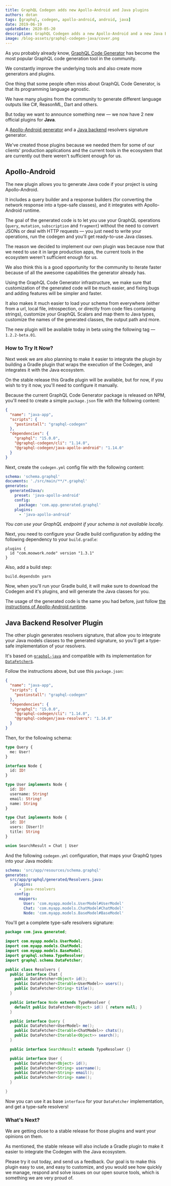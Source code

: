 ```yaml
---
title: GraphQL Codegen adds new Apollo-Android and Java plugins
authors: dotan
tags: [graphql, codegen, apollo-android, android, java]
date: 2019-06-19
updateDate: 2020-05-20
description: GraphQL Codegen adds a new Apollo-Android and a new Java Backend plugins!
image: /blog-assets/graphql-codegen-java/cover.png
---
```


As you probably already know, [GraphQL Code Generator](https://graphql-code-generator.com) has
become the most popular GraphQL code generation tool in the community.

We constantly improve the underlying tools and also create more generators and plugins.

One thing that some people often miss about GraphQL Code Generator, is that its programming language
agnostic.

We have many plugins from the community to generate different language outputs like C#, ReasonML,
Dart and others.

But today we want to announce something new — we now have 2 new official plugins for **Java**.

A [Apollo-Android generator](https://github.com/dotansimha/graphql-code-generator/pull/1924) and a
[Java backend](https://graphql-code-generator.com/docs/plugins/java-resolvers) resolvers signature
generator.

We've created those plugins because we needed them for some of our clients' production applications
and the current tools in the ecosystem that are currently out there weren't sufficient enough for
us.

## Apollo-Android

The new plugin allows you to generate Java code if your project is using Apollo-Android.

It includes a query builder and a response builders (for converting the network response into a
type-safe classes), and it integrates with Apollo-Android runtime.

The goal of the generated code is to let you use your GraphQL operations (`query`, `mutation`,
`subscription` and `fragment`) without the need to convert JSONs or deal with HTTP requests — you
just need to write your operations, run the codegen and you'll get ready-to-use Java classes.

The reason we decided to implement our own plugin was because now that we need to use it in large
production apps, the current tools in the ecosystem weren't sufficient enough for us.

We also think this is a good opportunity for the community to iterate faster because of all the
awesome capabilities the generator already has.

Using the GraphQL Code Generator infrastructure, we make sure that customization of the generated
code will be much easier, and fixing bugs and adding features will be simpler and faster.

It also makes it much easier to load your schema from everywhere (either from a url, local file,
introspection, or directly from code files containing strings), customize your GraphQL Scalars and
map them to Java types, customize the names of the generated classes, the output path and more.

The new plugin will be available today in beta using the following tag — `1.2.2-beta.01`.

### How to Try It Now?

Next week we are also planning to make it easier to integrate the plugin by building a Gradle plugin
that wraps the execution of the Codegen, and integrates it with the Java ecosystem.

On the stable release this Gradle plugin will be available, but for now, if you wish to try it now,
you'll need to configure it manually.

Because the current GraphQL Code Generator package is released on NPM, you'll need to create a
simple `package.json` file with the following content:

```json
{
  "name": "java-app",
  "scripts": {
    "postinstall": "graphql-codegen"
  },
  "dependencies": {
    "graphql": "15.0.0",
    "@graphql-codegen/cli": "1.14.0",
    "@graphql-codegen/java-apollo-android": "1.14.0"
  }
}
```

Next, create the `codegen.yml` config file with the following content:

```yaml
schema: 'schema.graphql'
documents: './src/main/**/*.graphql'
generates:
  generatedJava/:
    preset: 'java-apollo-android'
    config:
      package: 'com.app.generated.graphql'
    plugins:
      - 'java-apollo-android'
```

_You can use your GraphQL endpoint if your schema is not available locally._

Next, you need to configure your Gradle build configuration by adding the following dependency to
your `build.gradle`:

```
plugins {
  id "com.moowork.node" version "1.3.1"
}
```

Also, add a build step:

```
build.dependsOn yarn
```

Now, when you'll run your Gradle build, it will make sure to download the Codegen and it's plugins,
and will generate the Java classes for you.

The usage of the generated code is the same you had before, just follow
[the instructions of Apollo-Android runtime](https://github.com/apollographql/apollo-android#consuming-code).

## Java Backend Resolver Plugin

The other plugin generates resolvers signature, that allow you to integrate your Java models classes
to the generated signature, so you'll get a type-safe implementation of your resolvers.

It's based on [`graphql-java`](https://graphql-java.com) and compatible with its implementation for
[`DataFetcher`s](https://graphql-java.com/documentation/v13/data-fetching).

Follow the instructions above, but use this `package.json`:

```json
{
  "name": "java-app",
  "scripts": {
    "postinstall": "graphql-codegen"
  },
  "dependencies": {
    "graphql": "15.0.0",
    "@graphql-codegen/cli": "1.14.0",
    "@graphql-codegen/java-resolvers": "1.14.0"
  }
}
```

Then, for the following schema:

```graphql
type Query {
  me: User!
}

interface Node {
  id: ID!
}

type User implements Node {
  id: ID!
  username: String!
  email: String!
  name: String
}

type Chat implements Node {
  id: ID!
  users: [User!]!
  title: String
}

union SearchResult = Chat | User
```

And the following `codegen.yml` configuration, that maps your GraphQ types into your Java models:

```yaml
schema: 'src/app/resources/schema.graphql'
generates:
  src/app/graphql/generated/Resolvers.java:
    plugins:
      - java-resolvers
    config:
      mappers:
        User: 'com.myapp.models.UserModel#UserModel'
        Chat: 'com.myapp.models.ChatModel#ChatModel'
        Node: 'com.myapp.models.BaseModel#BaseModel'
```

You'll get a complete type-safe resolvers signature:

```java
package com.java.generated;

import com.myapp.models.UserModel;
import com.myapp.models.ChatModel;
import com.myapp.models.BaseModel;
import graphql.schema.TypeResolver;
import graphql.schema.DataFetcher;

public class Resolvers {
  public interface Chat {
    public DataFetcher<Object> id();
    public DataFetcher<Iterable<UserModel>> users();
    public DataFetcher<String> title();
  }

  public interface Node extends TypeResolver {
    default public DataFetcher<Object> id() { return null; }
  }

  public interface Query {
    public DataFetcher<UserModel> me();
    public DataFetcher<Iterable<ChatModel>> chats();
    public DataFetcher<Iterable<Object>> search();
  }

  public interface SearchResult extends TypeResolver {}

  public interface User {
    public DataFetcher<Object> id();
    public DataFetcher<String> username();
    public DataFetcher<String> email();
    public DataFetcher<String> name();
  }

}
```

Now you can use it as base `interface` for your `DataFetcher` implementation, and get a type-safe
resolvers!

### What's Next?

We are getting close to a stable release for those plugins and want your opinions on them.

As mentioned, the stable release will also include a Gradle plugin to make it easier to integrate
the Codegen with the Java ecosystem.

Please try it out today, and send us a feedback. Our goal is to make this plugin easy to use, and
easy to customize, and you would see how quickly we manage, respond and solve issues on our open
source tools, which is something we are very proud of.

